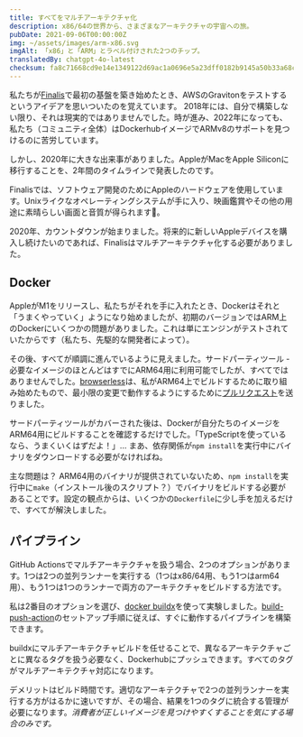 ```yaml
---
title: すべてをマルチアーキテクチャ化
description: x86/64の世界から、さまざまなアーキテクチャの宇宙への旅。
pubDate: 2021-09-06T00:00:00Z
img: ~/assets/images/arm-x86.svg
imgAlt: 「x86」と「ARM」とラベル付けされた2つのチップ。
translatedBy: chatgpt-4o-latest
checksum: fa8c71668cd9e14e1349122d69ac1a0696e5a23dff0182b9145a50b33a68cbf6
---
```


私たちが[Finalis](https://www.finalis.com)で最初の基盤を築き始めたとき、AWSのGravitonをテストするというアイデアを思いついたのを覚えています。
2018年には、自分で構築しない限り、それは現実的ではありませんでした。時が進み、2022年になっても、私たち（コミュニティ全体）はDockerhubイメージでARMv8のサポートを見つけるのに苦労しています。

しかし、2020年に大きな出来事がありました。AppleがMacをApple Siliconに移行することを、2年間のタイムラインで発表したのです。

Finalisでは、ソフトウェア開発のためにAppleのハードウェアを使用しています。Unixライクなオペレーティングシステムが手に入り、映画鑑賞やその他の用途に素晴らしい画面と音質が得られます🍿。

2020年、カウントダウンが始まりました。将来的に新しいAppleデバイスを購入し続けたいのであれば、Finalisはマルチアーキテクチャ化する必要がありました。

## Docker

AppleがM1をリリースし、私たちがそれを手に入れたとき、Dockerはそれと「うまくやっていく」ようになり始めましたが、初期のバージョンではARM上のDockerにいくつかの問題がありました。これは単にエンジンがテストされていたからです（私たち、先駆的な開発者によって）。

その後、すべてが順調に進んでいるように見えました。サードパーティツール - 必要なイメージのほとんどはすでにARM64用に利用可能でしたが、すべてではありませんでした。[browserless](https://github.com/browserless/chrome)は、私がARM64上でビルドするために取り組み始めたもので、最小限の変更で動作するようにするために[プルリクエスト](https://github.com/browserless/chrome/pull/1847)を送りました。

サードパーティツールがカバーされた後は、Dockerが自分たちのイメージをARM64用にビルドすることを確認するだけでした。「TypeScriptを使っているなら、うまくいくはずだよ！」... まあ、依存関係が`npm install`を実行中にバイナリをダウンロードする必要がなければね。

主な問題は？ ARM64用のバイナリが提供されていないため、`npm install`を実行中に`make`（インストール後のスクリプト？）でバイナリをビルドする必要があることです。設定の観点からは、いくつかの`Dockerfile`に少し手を加えるだけで、すべてが解決しました。

## パイプライン

GitHub Actionsでマルチアーキテクチャを扱う場合、2つのオプションがあります。1つは2つの並列ランナーを実行する（1つはx86/64用、もう1つはarm64用）、もう1つは1つのランナーで両方のアーキテクチャをビルドする方法です。

私は2番目のオプションを選び、[docker buildx](https://docs.docker.com/build/buildx/)を使って実験しました。[build-push-action](https://github.com/docker/build-push-action#path-context)のセットアップ手順に従えば、すぐに動作するパイプラインを構築できます。

buildxにマルチアーキテクチャビルドを任せることで、異なるアーキテクチャごとに異なるタグを扱う必要なく、Dockerhubにプッシュできます。すべてのタグがマルチアーキテクチャ対応になります。

デメリットはビルド時間です。適切なアーキテクチャで2つの並列ランナーを実行する方がはるかに速いですが、その場合、結果を1つのタグに統合する管理が必要になります。_消費者が正しいイメージを見つけやすくすることを気にする場合のみです。_
